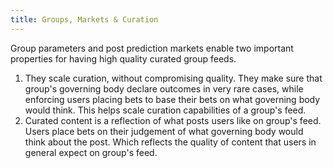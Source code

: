 ```yaml
---
title: Groups, Markets & Curation
---
```


Group parameters and post prediction markets enable two important properties for having high quality curated group feeds.

1. They scale curation, without compromising quality.
   They make sure that group's governing body declare outcomes in very rare cases, while enforcing users placing bets to base their bets on what governing body would think. This helps scale curation capabilities of a group's feed.
2. Curated content is a reflection of what posts users like on group's feed.
   Users place bets on their judgement of what governing body would think about the post. Which reflects the quality of content that users in general expect on group's feed.
